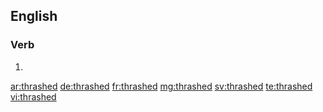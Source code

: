 ==English==

===Verb===
{{head|en}}

# {{en-past of|thrash}}

[[ar:thrashed]]
[[de:thrashed]]
[[fr:thrashed]]
[[mg:thrashed]]
[[sv:thrashed]]
[[te:thrashed]]
[[vi:thrashed]]